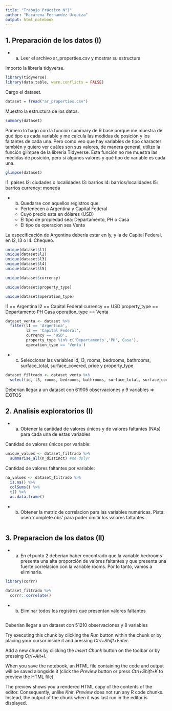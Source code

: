 ```yaml
---
title: "Trabajo Práctico N°1"
author: "Macarena Fernandez Urquiza"
output: html_notebook
---
```


## 1. Preparación de los datos (I)

 - a) Leer el archivo ar_properties.csv y mostrar su estructura

Importo la librería tidyverse.

```r
library(tidyverse)
library(data.table, warn.conflicts = FALSE)
```

Cargo el dataset.

```r
dataset = fread("ar_properties.csv")
```

Muestro la estructura de los datos. 

```r
summary(dataset)
```

Primero lo hago con la función summary de R base porque me muestra de qué tipo es cada variable y me calcula las medidas de posición y los faltantes de cada una. 
Pero como veo que hay variables de tipo character también y quiero ver cuáles son sus valores, de manera general, utilizo la función glimpse de la librería Tidyverse. Esta función no me muestra las medidas de posición, pero sí algunos valores y qué tipo de variable es cada una.

```r
glimpse(dataset)
```

l1: países
l2: ciudades o localidades
l3: barrios
l4: barrios/localidades
l5: barrios
currency: moneda

 - b) Quedarse con aquellos registros que:
     - Pertenecen a Argentina y Capital Federal
     - Cuyo precio esta en dólares (USD)
     - El tipo de propiedad sea: Departamento, PH o Casa
     - El tipo de operacion sea Venta

La especificación de Argentina debería estar en ly, y la de Capital Federal, en l2, l3 o l4. Chequeo.

```r
unique(dataset$l1)
unique(dataset$l2)
unique(dataset$l3)
unique(dataset$l4)
unique(dataset$l5)

unique(dataset$currency)

unique(dataset$property_type)

unique(dataset$operation_type)
```

l1 == Argentina
l2 == Capital Federal
currency == USD
property_type == Departamento PH Casa
operation_type == Venta

```r
dataset_venta <- dataset %>% 
  filter(l1 == 'Argentina',
         l2 == 'Capital Federal',
         currency == 'USD',
         property_type %in% c('Departamento','PH','Casa'),
         operation_type == 'Venta')
```

 - c) Seleccionar las variables id, l3, rooms, bedrooms, bathrooms, surface_total, surface_covered, price y property_type

```r
dataset_filtrado <- dataset_venta %>% 
  select(id, l3, rooms, bedrooms, bathrooms, surface_total, surface_covered, price, property_type)
```

Deberían llegar a un dataset con 61905 observaciones y 9 variables => ÉXITOS

## 2. Analisis exploratorios (I)

 - a) Obtener la cantidad de valores únicos y de valores faltantes (NAs) para cada una de estas variables

Cantidad de valores únicos por variable:

```r
unique_values <- dataset_filtrado %>% 
  summarise_all(n_distinct) #de dplyr
```

Cantidad de valores faltantes por variable:

```r
na_values <- dataset_filtrado %>% 
  is.na() %>% 
  colSums() %>% 
  t() %>% 
  as.data.frame()
```

 - b) Obtener la matriz de correlacion para las variables numéricas. Pista: usen ‘complete.obs’ para poder omitir los valores faltantes.

```r

```

## 3. Preparacion de los datos (II)

 - a) En el punto 2 deberian haber encontrado que la variable bedrooms presenta una alta proporción de valores faltantes y que presenta una fuerte correlacion con la variable rooms. Por lo tanto, vamos a eliminarla.

```r
library(corrr)

dataset_filtrado %>% 
  corrr::correlate()
```

 - b) Eliminar todos los registros que presentan valores faltantes

```r

```

Deberían llegar a un dataset con 51210 observaciones y 8 variables





Try executing this chunk by clicking the *Run* button within the chunk or by placing your cursor inside it and pressing *Ctrl+Shift+Enter*. 

Add a new chunk by clicking the *Insert Chunk* button on the toolbar or by pressing *Ctrl+Alt+I*.

When you save the notebook, an HTML file containing the code and output will be saved alongside it (click the *Preview* button or press *Ctrl+Shift+K* to preview the HTML file).

The preview shows you a rendered HTML copy of the contents of the editor. Consequently, unlike *Knit*, *Preview* does not run any R code chunks. Instead, the output of the chunk when it was last run in the editor is displayed.
